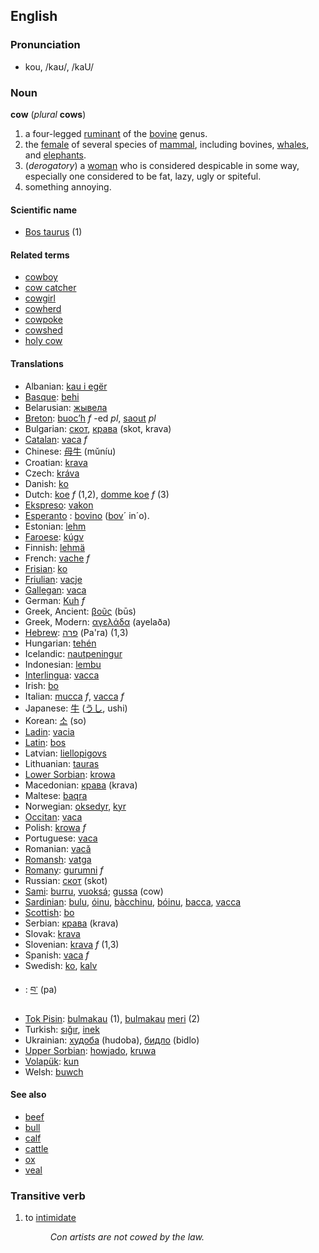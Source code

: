 ==English==
=== Pronunciation ===
*kou, /kaʊ/, /kaU/

=== Noun ===
'''cow''' (''plural'' '''cows''')

# a four-legged [[ruminant]] of the [[bovine]] genus.
# the [[female]] of several species of [[mammal]], including bovines, [[whale]]s, and [[elephant]]s.
# (''derogatory'') a [[woman]] who is considered despicable in some way, especially one considered to be fat, lazy, ugly or spiteful.
# something annoying.

==== Scientific name ====
*[[Bos taurus]] (1)

==== Related terms ====
*[[cowboy]]
*[[cow catcher]]
*[[cowgirl]]
*[[cowherd]]
*[[cowpoke]]
*[[cowshed]]
*[[holy cow]]

==== Translations ====
*Albanian: [[kau i egër]]
*[[Basque]]: [[behi]]
*Belarusian: [[жывела]]
*[[Breton]]: [[buoc’h]] ''f'' -ed ''pl'', [[saout]] ''pl''
*Bulgarian: [[скот]], [[крава]] (skot, krava)
*[[Catalan]]: [[vaca]] ''f''
*Chinese: [[母牛]] (mǔníu)
*Croatian: [[krava]]
*Czech: [[kráva]]
*Danish: [[ko]]
*Dutch: [[koe]] ''f'' (1,2), [[domme koe]] ''f'' (3)
*[[Ekspreso]]: [[vakon]]
*[[Esperanto]] : [[bovino]] ([[bovo|bov]]´ in´o).
*Estonian: [[lehm]]
*[[Faroese]]: [[kúgv]]
*Finnish: [[lehmä]]
*French: [[vache]] ''f''
*[[Frisian]]: [[ko]]
*[[Friulian]]: [[vacje]]
*[[Gallegan]]: [[vaca]]
*German: [[Kuh]] ''f''
*Greek, Ancient: [[βοῦς]] (būs)
*Greek, Modern: [[αγελάδα]] (ayelaða)
*[[Hebrew]]: [[פרה]] (Pa'ra) (1,3)
*Hungarian: [[tehén]]
*Icelandic: [[nautpeningur]]
*Indonesian: [[lembu]]
*[[Interlingua]]: [[vacca]]
*Irish: [[bo]]
*Italian: [[mucca]] ''f'', [[vacca]] ''f''
*Japanese: [[牛]] ([[うし]], ushi)
*Korean: [[소]] (so)
*[[Ladin]]: [[vacia]]
*[[Latin]]: [[bos]]
*Latvian: [[liellopigovs]]
*Lithuanian: [[tauras]]
*[[Lower Sorbian]]: [[krowa]]
*Macedonian: [[крава]] (krava)
*Maltese: [[baqra]]
*Norwegian: [[oksedyr]], [[kyr]]
*[[Occitan]]: [[vaca]]
*Polish: [[krowa]] ''f''
*Portuguese: [[vaca]]
*Romanian: [[vacă]]
*[[Romansh]]: [[vatga]]
*[[Romany]]: [[gurumni]] ''f''
*Russian: [[скот]] (skot)
*[[Sami]]: [[burru]], [[vuoksá]]; [[gussa]] (cow)
*[[Sardinian]]: [[bulu]], [[óinu]], [[bàcchinu]], [[bóinu]], [[bacca]], [[vacca]]
*[[Scottish]]: [[bo]]
*Serbian: [[крава]] (krava)
*Slovak: [[krava]]
*Slovenian: [[krava]] ''f'' (1,3)
*Spanish: [[vaca]] ''f''
*Swedish: [[ko]], [[kalv]]
*{{bo}}: [[བ་]] (pa)
*[[Tok Pisin]]: [[bulmakau]] (1), [[bulmakau]] [[meri]] (2)
*Turkish: [[sığır]], [[inek]]
*Ukrainian: [[худоба]] (hudoba), [[бидло]] (bidlo)
*[[Upper Sorbian]]: [[howjado]], [[kruwa]]
*[[Volapük]]: [[kun]]
*Welsh: [[buwch]]

==== See also ====
*[[beef]]
*[[bull]]
*[[calf]]
*[[cattle]]
*[[ox]]
*[[veal]]

===Transitive verb===
#to [[intimidate]]
#:''Con artists are not cowed by the law.''